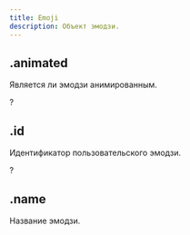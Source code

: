 ```yaml
---
title: Emoji
description: Объект эмодзи.
---
```


## .animated

Является ли эмодзи анимированным.

?<MdnRef dataType="Boolean" />

## .id

Идентификатор пользовательского эмодзи.

?<MdnRef dataType="String" />

## .name

Название эмодзи.

<MdnRef dataType="String" />
